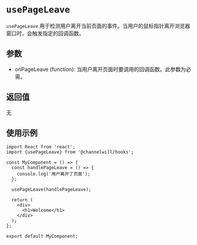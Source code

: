 
<Meta title="DOM Hooks/usePageLeave" />

# `usePageLeave`

`usePageLeave` 用于检测用户离开当前页面的事件。当用户的鼠标指针离开浏览器窗口时，会触发指定的回调函数。

## 参数
- onPageLeave (function): 当用户离开页面时要调用的回调函数。此参数为必需。

## 返回值
无

## 使用示例
```tsx
import React from 'react';
import {usePageLeave} from '@channelwill/hooks';

const MyComponent = () => {
  const handlePageLeave = () => {
    console.log('用户离开了页面');
  };

  usePageLeave(handlePageLeave);

  return (
    <div>
      <h1>Welcome</h1>
    </div>
  );
};

export default MyComponent;
```
